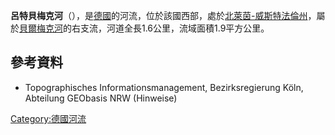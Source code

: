 {{Onesource|time=2020-08-06T04:46:56+00:00}}
{{Coord|51|25|13.59|N|8|17|16.29|E|display=title}}

'''呂特貝梅克河'''（{{lang-de|Lütte Bermecke}}），是[[德國|德國]]的河流，位於該國西部，處於[[北萊茵-威斯特法倫州|北萊茵-威斯特法倫州]]，屬於[[貝爾梅克河_(黑沃河支流)|貝爾梅克河]]的右支流，河道全長1.6公里，流域面積1.9平方公里。

==參考資料==
* Topographisches Informationsmanagement, Bezirksregierung Köln, Abteilung GEObasis NRW (Hinweise)

{{Germany-geo-stub}}
[[Category:德國河流|Category:德國河流]]